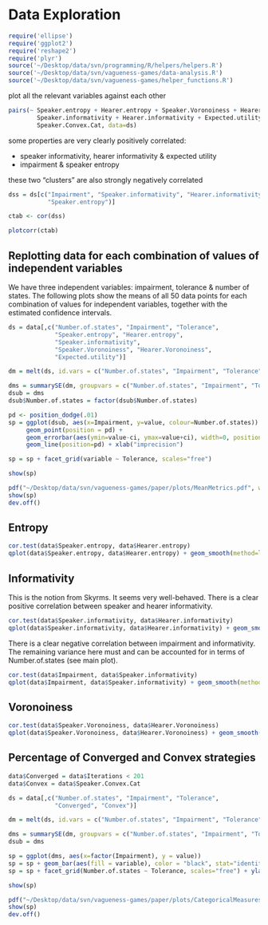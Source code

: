 Data Exploration
================

``` r

require('ellipse')
require('ggplot2')
require('reshape2')
require('plyr')
source('~/Desktop/data/svn/programming/R/helpers/helpers.R')
source('~/Desktop/data/svn/vagueness-games/data-analysis.R')
source('~/Desktop/data/svn/vagueness-games/helper_functions.R')

```

plot all the relevant variables against each other

``` r

pairs(~ Speaker.entropy + Hearer.entropy + Speaker.Voronoiness + Hearer.Voronoiness +
        Speaker.informativity + Hearer.informativity + Expected.utility +
        Speaker.Convex.Cat, data=ds)
```

some properties are very clearly positively correlated:

* speaker informativity, hearer informativity & expected utility
* impairment & speaker entropy

these two "clusters" are also strongly negatively correlated

``` r

dss = ds[c("Impairment", "Speaker.informativity", "Hearer.informativity", "Expected.utility",
           "Speaker.entropy")]

ctab <- cor(dss)

plotcorr(ctab)

```


Replotting data for each combination of values of independent variables
-----------------------------------------------------------------------

We have three independent variables: impairment, tolerance & number of states. The following plots show the means of all 50 data points for each combination of values for independent variables, together with the estimated confidence intervals.

```r

ds = data[,c("Number.of.states", "Impairment", "Tolerance", 
             "Speaker.entropy", "Hearer.entropy",
             "Speaker.informativity",
             "Speaker.Voronoiness", "Hearer.Voronoiness",
             "Expected.utility")]

dm = melt(ds, id.vars = c("Number.of.states", "Impairment", "Tolerance"))

dms = summarySE(dm, groupvars = c("Number.of.states", "Impairment", "Tolerance", "variable"), measurevar="value")
dsub = dms
dsub$Number.of.states = factor(dsub$Number.of.states)

pd <- position_dodge(.01)
sp = ggplot(dsub, aes(x=Impairment, y=value, colour=Number.of.states)) + 
     geom_point(position = pd) +
     geom_errorbar(aes(ymin=value-ci, ymax=value+ci), width=0, position=pd) +
     geom_line(position=pd) + xlab("imprecision")

sp = sp + facet_grid(variable ~ Tolerance, scales="free")

show(sp)

pdf("~/Desktop/data/svn/vagueness-games/paper/plots/MeanMetrics.pdf", width=8, height = 6)
show(sp)
dev.off()

```

Entropy
-------

```r
cor.test(data$Speaker.entropy, data$Hearer.entropy)
qplot(data$Speaker.entropy, data$Hearer.entropy) + geom_smooth(method=lm)
```


Informativity
-------------

This is the notion from Skyrms. It seems very well-behaved. There is a clear positive correlation between speaker and hearer informativity.

```r
cor.test(data$Speaker.informativity, data$Hearer.informativity)
qplot(data$Speaker.informativity, data$Hearer.informativity) + geom_smooth(method=lm)
```

There is a clear negative correlation between impairment and informativity. The remaining variance here must and can be accounted for in terms of Number.of.states (see main plot).

```r
cor.test(data$Impairment, data$Speaker.informativity)
qplot(data$Impairment, data$Speaker.informativity) + geom_smooth(method=lm)
```

Voronoiness
-------

```r
cor.test(data$Speaker.Voronoiness, data$Hearer.Voronoiness)
qplot(data$Speaker.Voronoiness, data$Hearer.Voronoiness) + geom_smooth(method=lm)
```

Percentage of Converged and Convex strategies
---------------------------------------------

```r

data$Converged = data$Iterations < 201
data$Convex = data$Speaker.Convex.Cat

ds = data[,c("Number.of.states", "Impairment", "Tolerance", 
             "Converged", "Convex")]

dm = melt(ds, id.vars = c("Number.of.states", "Impairment", "Tolerance"))

dms = summarySE(dm, groupvars = c("Number.of.states", "Impairment", "Tolerance", "variable"), measurevar="value")
dsub = dms

sp = ggplot(dms, aes(x=factor(Impairment), y = value)) 
sp = sp + geom_bar(aes(fill = variable), color = "black", stat="identity", position= position_dodge(0.4), width = 0.35)
sp = sp + facet_grid(Number.of.states ~ Tolerance, scales="free") + ylab("proportion") + xlab("imprecision")

show(sp)

pdf("~/Desktop/data/svn/vagueness-games/paper/plots/CategoricalMeasures.pdf", width=8, height = 5)
show(sp)
dev.off()

```

